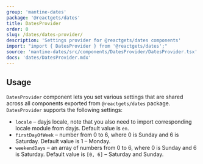 ```yaml
---
group: 'mantine-dates'
package: '@reactgets/dates'
title: DatesProvider
order: 0
slug: /dates/dates-provider/
description: 'Settings provider for @reactgets/dates components'
import: "import { DatesProvider } from '@reactgets/dates';"
source: 'mantine-dates/src/components/DatesProvider/DatesProvider.tsx'
docs: 'dates/DatesProvider.mdx'
---
```



## Usage

`DatesProvider` component lets you set various settings that are shared across all
components exported from `@reactgets/dates` package. `DatesProvider` supports the following settings:

- `locale` – dayjs locale, note that you also need to import corresponding locale module from dayjs. Default value is `en`.
- `firstDayOfWeek` – number from 0 to 6, where 0 is Sunday and 6 is Saturday. Default value is 1 – Monday.
- `weekendDays` – an array of numbers from 0 to 6, where 0 is Sunday and 6 is Saturday. Default value is `[0, 6]` – Saturday and Sunday.

<Demo data={DatesProviderDemos.usage} />
